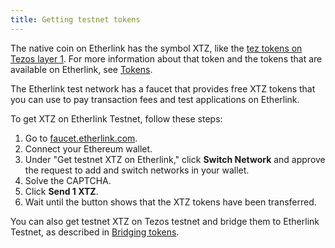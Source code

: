 ```yaml
---
title: Getting testnet tokens
---
```


The native coin on Etherlink has the symbol XTZ, like the [tez tokens on Tezos layer 1](https://docs.tezos.com/architecture/tokens).
For more information about that token and the tokens that are available on Etherlink, see [Tokens](../building-on-etherlink/tokens).

The Etherlink test network has a faucet that provides free XTZ tokens that you can use to pay transaction fees and test applications on Etherlink.

To get XTZ on Etherlink Testnet, follow these steps:

1. Go to [faucet.etherlink.com](https://faucet.etherlink.com/).
2. Connect your Ethereum wallet.
3. Under "Get testnet XTZ on Etherlink," click **Switch Network** and approve the request to add and switch networks in your wallet.
4. Solve the CAPTCHA.
5. Click **Send 1 XTZ**.
6. Wait until the button shows that the XTZ tokens have been transferred.

You can also get testnet XTZ on Tezos testnet and bridge them to Etherlink Testnet, as described in [Bridging tokens](/building-on-etherlink/bridging).
